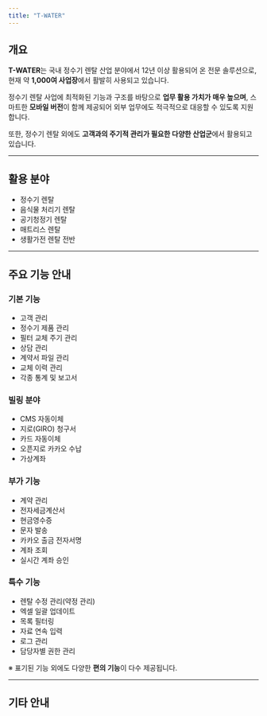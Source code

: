 ```yaml
---
title: "T-WATER"
---
```


## 개요

**T-WATER**는 국내 정수기 렌탈 산업 분야에서 12년 이상 활용되어 온 전문 솔루션으로, 현재 약 **1,000여 사업장**에서 활발히 사용되고 있습니다.

정수기 렌탈 사업에 최적화된 기능과 구조를 바탕으로 **업무 활용 가치가 매우 높으며**, 스마트한 **모바일 버전**이 함께 제공되어 외부 업무에도 적극적으로 대응할 수 있도록 지원합니다.

또한, 정수기 렌탈 외에도 **고객과의 주기적 관리가 필요한 다양한 산업군**에서 활용되고 있습니다.

---

## 활용 분야

- 정수기 렌탈
- 음식물 처리기 렌탈
- 공기청정기 렌탈
- 매트리스 렌탈
- 생활가전 렌탈 전반

---

## 주요 기능 안내

### 기본 기능

- 고객 관리
- 정수기 제품 관리
- 필터 교체 주기 관리
- 상담 관리
- 계약서 파일 관리
- 교체 이력 관리
- 각종 통계 및 보고서

### 빌링 분야

- CMS 자동이체
- 지로(GIRO) 청구서
- 카드 자동이체
- 오픈지로 카카오 수납
- 가상계좌

### 부가 기능

- 계약 관리
- 전자세금계산서
- 현금영수증
- 문자 발송
- 카카오 출금 전자서명
- 계좌 조회
- 실시간 계좌 승인

### 특수 기능

- 렌탈 수정 관리(약정 관리)
- 엑셀 일괄 업데이트
- 목록 필터링
- 자료 연속 입력
- 로그 관리
- 담당자별 권한 관리

※ 표기된 기능 외에도 다양한 **편의 기능**이 다수 제공됩니다.

---

## 기타 안내

> 